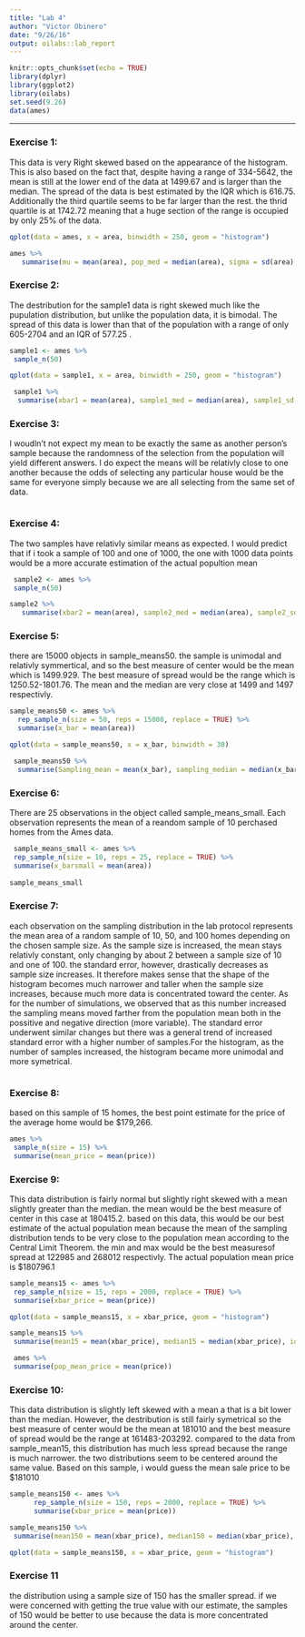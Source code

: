 ```yaml
---
title: "Lab 4"
author: "Victor Obinero"
date: "9/26/16"
output: oilabs::lab_report
---
```


```r
knitr::opts_chunk$set(echo = TRUE)
library(dplyr)
library(ggplot2)
library(oilabs)
set.seed(9.26)
data(ames)
```

* * *

### Exercise 1: 
This data is very Right skewed based on the appearance of the histogram. This is also based on the fact that, despite having a range of 334-5642, the mean is still at the lower end of the data at 1499.67 and is larger than the median. The spread of the data is best estimated by the IQR which is 616.75. Additionally the third quartile seems to be far larger than the rest. the thrid quartile is at 1742.72 meaning that a huge section of the range is occupied by only 25% of the data.
```r
qplot(data = ames, x = area, binwidth = 250, geom = "histogram")

ames %>% 
   summarise(mu = mean(area), pop_med = median(area), sigma = sd(area), pop_iqr = IQR(area), pop_min = min(area), pop_max = max(area), pop_q1 = quantile(area, 0.25), pop_q3 = quantile(area, 0.75))
```

### Exercise 2: 
The destribution for the sample1 data is  right skewed much like the pupulation distribution, but unlike the population data, it is bimodal. The spread of this data is lower than that of the population with a range of only 605-2704 and an IQR of 577.25 .
```r
sample1 <- ames %>% 
 sample_n(50)

qplot(data = sample1, x = area, binwidth = 250, geom = "histogram")

 sample1 %>% 
  summarise(xbar1 = mean(area), sample1_med = median(area), sample1_sd = sd(area), sample1_iqr = IQR(area), sample1_min = min(area), sample1_max = max(area), sample1_q1 = quantile(area, 0.25), sample1_q3 = quantile(area, 0.75))
```

### Exercise 3: 
I woudln't not expect my mean to be exactly the same as another person's sample because the randomness of the selection from the population will yield different answers. I do expect the means will be relativly close to one another because the odds of selecting any particular house would be the same for everyone simply because we are all selecting from the same set of  data. 
```r

```

### Exercise 4: 
The two samples have relativly similar means as expected. I would predict that if i took a sample of 100 and one of 1000, the one with 1000 data points would be a more accurate estimation of the actual popultion mean
```r
 sample2 <- ames %>%
 sample_n(50)

sample2 %>% 
   summarise(xbar2 = mean(area), sample2_med = median(area), sample2_sd = sd(area), sample2_iqr = IQR(area), sample2_min = min(area), sample2_max = max(area), sample2_q1 = quantile(area, 0.25), sample2_q3 = quantile(area, 0.75))
```

### Exercise 5: 
there are 15000 objects in sample_means50. the sample is unimodal and relativly symmertical, and so the best measure of center would be the mean which is 1499.929. The best measure of spread would be the range which is 1250.52-1801.76. The mean and the median are very close at 1499 and 1497 respectivly. 
```r
sample_means50 <- ames %>% 
  rep_sample_n(size = 50, reps = 15000, replace = TRUE) %>%
  summarise(x_bar = mean(area))

qplot(data = sample_means50, x = x_bar, binwidth = 30)

 sample_means50 %>%
  summarise(Sampling_mean = mean(x_bar), sampling_median = median(x_bar), sampling_min = min(x_bar), sampling_max = max(x_bar))
```

### Exercise 6: 
There are 25 observations in the object called sample_means_small. Each observation represents the mean of a reandom sample of 10 perchased homes from the Ames data. 
```r
 sample_means_small <- ames %>%
 rep_sample_n(size = 10, reps = 25, replace = TRUE) %>% 
 summarise(x_barsmall = mean(area))
 
sample_means_small

```

### Exercise 7: 
each observation on the sampling distribution in the lab protocol represents the mean area of a random sample of 10, 50, and 100 homes depending on the chosen sample size. As the sample size is increased, the mean stays relativly constant, only changing by about 2 between a sample size of 10 and one of 100. the standard error, however, drastically decreases as sample size increases. It therefore makes sense that the shape of the histogram becomes much narrower and taller when the sample size increases, because much more data is concentrated toward the center. As for the number of simulations, we observed that as this number increased the sampling means moved farther from the population mean both in the possitive and negative direction (more variable). The standard error underwent similar changes but there was a general trend of increased standard error with a higher number of samples.For the histogram, as the number of samples increased, the histogram became more unimodal and more symetrical. 
```r

```
### Exercise 8: 
based on this sample of 15 homes, the best point estimate for the price of the average home would be $179,266.
```r
ames %>%
 sample_n(size = 15) %>%
 summarise(mean_price = mean(price))
```

### Exercise 9: 
This data distribution is fairly normal but slightly right skewed with a mean slightly greater than the median. the mean would be the best measure of center in this case at 180415.2. based on this data, this would be our best estimate of the actual population mean because the mean of the sampling distribution tends to be very close to the population mean according to the Central Limit Theorem. the min and max would be the best measuresof spread at 122985 and 268012 respectivly. The actual population mean price is $180796.1
```r
sample_means15 <- ames %>%
 rep_sample_n(size = 15, reps = 2000, replace = TRUE) %>% 
 summarise(xbar_price = mean(price))

qplot(data = sample_means15, x = xbar_price, geom = "histogram")

sample_means15 %>%
 summarise(mean15 = mean(xbar_price), median15 = median(xbar_price), iqr15 = IQR(xbar_price), min15 = min(xbar_price), max15 = max(xbar_price), q1_15 = quantile(xbar_price, 0.25), q3_15 = quantile(xbar_price, 0.75))

 ames %>%
 summarise(pop_mean_price = mean(price))
```


### Exercise 10: 
This data distribution is slightly left skewed with a mean a that is a bit lower than the median. However, the destribution is still fairly symetrical so the best measure of center would be the mean at 181010 and the best measure of spread would be the range at 161483-203292. compared to the data from sample_mean15, this distribution has much less spread because the range is much narrower. the two distributions seem to be centered around the same value. Based on this sample, i would guess the mean sale price to be $181010

```r
sample_means150 <- ames %>%
      rep_sample_n(size = 150, reps = 2000, replace = TRUE) %>% 
      summarise(xbar_price = mean(price))

sample_means150 %>%
 summarise(mean150 = mean(xbar_price), median150 = median(xbar_price), iqr150 = IQR(xbar_price), min150 = min(xbar_price), max150 = max(xbar_price), q1_150 = quantile(xbar_price, 0.25), q3_150 = quantile(xbar_price, 0.75))

qplot(data = sample_means150, x = xbar_price, geom = "histogram")

```

### Exercise 11
the distribution using a sample size of 150 has the smaller spread. if we were concerned with getting the true value with our estimate, the samples of 150 would be better to use because the data is more concentrated around the center.